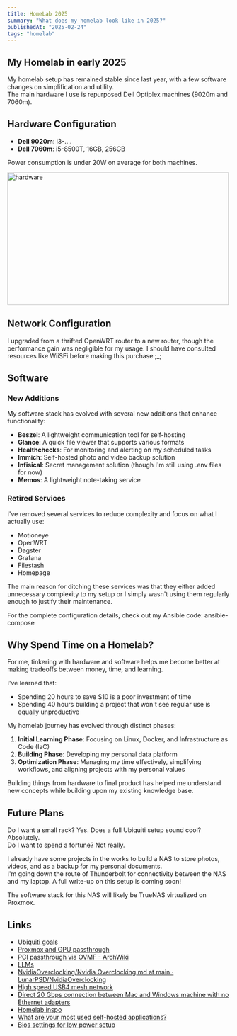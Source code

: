 ```yaml
---
title: HomeLab 2025
summary: "What does my homelab look like in 2025?"
publishedAt: "2025-02-24"
tags: "homelab"
---
```


## My Homelab in early 2025

My homelab setup has remained stable since last year, with a few software changes on simplification and utility. <br/>
The main hardware I use is repurposed Dell Optiplex machines (9020m and 7060m).

## **Hardware Configuration**

- **Dell 9020m**: i3-....
- **Dell 7060m**: i5-8500T, 16GB, 256GB

Power consumption is under 20W on average for both machines.

<Image
	src="/assets/home-server/1.png"
	alt="hardware"
	width="500"
	height="300"
/>

## **Network Configuration**

I upgraded from a thrifted OpenWRT router to a new router, though the performance gain was negligible for my usage. I should have consulted resources like WiiSFi before making this purchase ;\_;

## Software

### **New Additions**

My software stack has evolved with several new additions that enhance functionality:

- **Beszel**: A lightweight communication tool for self-hosting
- **Glance**: A quick file viewer that supports various formats
- **Healthchecks**: For monitoring and alerting on my scheduled tasks
- **Immich**: Self-hosted photo and video backup solution
- **Infisical**: Secret management solution (though I'm still using .env files for now)
- **Memos**: A lightweight note-taking service

### **Retired Services**

I've removed several services to reduce complexity and focus on what I actually use:

- Motioneye
- OpenWRT
- Dagster
- Grafana
- Filestash
- Homepage

The main reason for ditching these services was that they either added unnecessary complexity to my setup or I simply wasn't using them regularly enough to justify their maintenance.

For the complete configuration details, check out my Ansible code: ansible-compose

## **Why Spend Time on a Homelab?**

For me, tinkering with hardware and software helps me become better at making tradeoffs between money, time, and learning.

I've learned that:

- Spending 20 hours to save $10 is a poor investment of time
- Spending 40 hours building a project that won't see regular use is equally unproductive

My homelab journey has evolved through distinct phases:

1. **Initial Learning Phase**: Focusing on Linux, Docker, and Infrastructure as Code (IaC)
2. **Building Phase**: Developing my personal data platform
3. **Optimization Phase**: Managing my time effectively, simplifying workflows, and aligning projects with my personal values

Building things from hardware to final product has helped me understand new concepts while building upon my existing knowledge base.

## **Future Plans**

Do I want a small rack? Yes. Does a full Ubiquiti setup sound cool? Absolutely. <br/>
Do I want to spend a fortune? Not really.

I already have some projects in the works to build a NAS to store photos, videos, and as a backup for my personal documents.<br/>
I'm going down the route of Thunderbolt for connectivity between the NAS and my laptop.
A full write-up on this setup is coming soon!

The software stack for this NAS will likely be TrueNAS virtualized on Proxmox.

## Links

- [Ubiquiti goals](https://arslan.io/2024/09/10/my-homelab-setup)
- [Proxmox and GPU passthrough](https://jocke.no/2022/02/23/plex-gpu-transcoding-in-docker-on-lxc-on-proxmox/#Problems_encountered)
- [PCI passthrough via OVMF - ArchWiki](https://wiki.archlinux.org/title/PCI_passthrough_via_OVMF)
- [LLMs](https://nullprogram.com/blog/2024/11/10/)
- [NvidiaOverclocking/Nvidia Overclocking.md at main · LunarPSD/NvidiaOverclocking](https://github.com/LunarPSD/NvidiaOverclocking/blob/main/Nvidia%20Overclocking.md)
- [High speed USB4 mesh network](https://fangpenlin.com/posts/2024/01/14/high-speed-usb4-mesh-network/)
- [Direct 20 Gbps connection between Mac and Windows machine with no Ethernet adapters](https://www.jiribrejcha.net/2024/05/direct-20-gbps-connection-between-mac-and-windows-machine-with-no-ethernet-adapters/)
- [Homelab inspo](https://blog.stonegarden.dev/)
- [What are your most used self-hosted applications?](https://noted.lol/what-are-your-most-used-self-hosted-applications/)
- [Bios settings for low power setup](https://technotim.live/posts/plex-build-low-power-server/)
